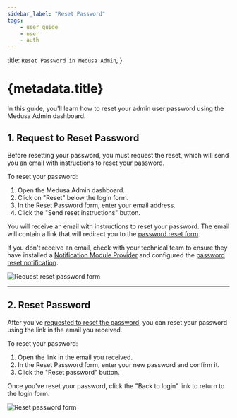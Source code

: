```yaml
---
sidebar_label: "Reset Password"
tags:
    - user guide
    - user
    - auth
---
```


  title: `Reset Password in Medusa Admin`,
}

# {metadata.title}

In this guide, you'll learn how to reset your admin user password using the Medusa Admin dashboard.

## 1. Request to Reset Password

Before resetting your password, you must request the reset, which will send you an email with instructions to reset your password.

To reset your password:

1. Open the Medusa Admin dashboard.
2. Click on "Reset" below the login form.
3. In the Reset Password form, enter your email address.
4. Click the "Send reset instructions" button.

You will receive an email with instructions to reset your password. The email will contain a link that will redirect you to the [password reset form](#2-reset-password).

<Note>

If you don't receive an email, check with your technical team to ensure they have installed a [Notification Module Provider](!resources!/infrastructure-modules/notification) and configured the [password reset notification](!resources!/commerce-modules/auth/reset-password).

</Note>

![Request reset password form](https://res.cloudinary.com/dza7lstvk/image/upload/v1740567731/User%20Guide/Screenshot_2025-02-26_at_1.01.32_PM_pz36is.png)

---

## 2. Reset Password

After you've [requested to reset the password](#1-request-to-reset-password), you can reset your password using the link in the email you received.

To reset your password:

1. Open the link in the email you received.
2. In the Reset Password form, enter your new password and confirm it.
3. Click the "Reset password" button.

Once you've reset your password, click the "Back to login" link to return to the login form.

![Reset password form](https://res.cloudinary.com/dza7lstvk/image/upload/v1740568088/User%20Guide/Screenshot_2025-02-26_at_1.07.59_PM_st8r4s.png)
